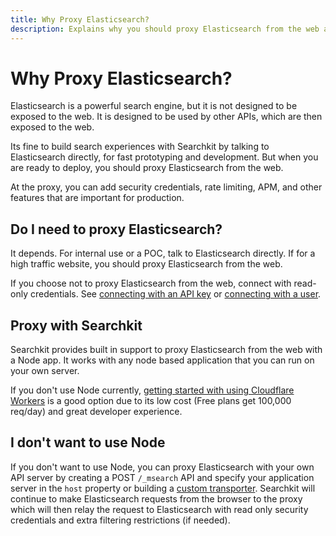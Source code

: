 ```yaml
---
title: Why Proxy Elasticsearch?
description: Explains why you should proxy Elasticsearch from the web and how to do it with Searchkit.
---
```


# Why Proxy Elasticsearch?

Elasticsearch is a powerful search engine, but it is not designed to be exposed to the web. It is designed to be used by other APIs, which are then exposed to the web.

Its fine to build search experiences with Searchkit by talking to Elasticsearch directly, for fast prototyping and development. But when you are ready to deploy, you should proxy Elasticsearch from the web.

At the proxy, you can add security credentials, rate limiting, APM, and other features that are important for production.

## Do I need to proxy Elasticsearch?

It depends. For internal use or a POC, talk to Elasticsearch directly. If for a high traffic website, you should proxy Elasticsearch from the web.

If you choose not to proxy Elasticsearch from the web, connect with read-only credentials. See [connecting with an API key](/docs/guides/setup-elasticsearch#connecting-with-an-api-key) or [connecting with a user](/docs/guides/setup-elasticsearch#connecting-with-usernamepassword).

## Proxy with Searchkit

Searchkit provides built in support to proxy Elasticsearch from the web with a Node app. It works with any node based application that you can run on your own server.

If you don't use Node currently, [getting started with using Cloudflare Workers](/docs/proxy-elasticsearch/with-cloudflare-workers) is a good option due to its low cost (Free plans get 100,000 req/day) and great developer experience.

## I don't want to use Node

If you don't want to use Node, you can proxy Elasticsearch with your own API server by creating a POST `/_msearch` API and specify your application server in the `host` property or building a [custom transporter](/docs/guides/setup-elasticsearch#custom-transport). Searchkit will continue to make Elasticsearch requests from the browser to the proxy which will then relay the request to Elasticsearch with read only security credentials and extra filtering restrictions (if needed).  

